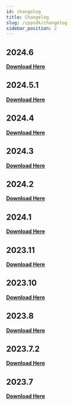 ```yaml
---
id: changelog
title: Changelog
slug: /cppsdk/changelog
sidebar_position: 2
---
```


## 2024.6
**[Download Here](https://docs.mod.io/partners/modules/switch/cppsdk/modio_nx_2024.6.zip)**

## 2024.5.1
**[Download Here](https://docs.mod.io/partners/modules/switch/cppsdk/modio_nx_2024.5.1.zip)**

## 2024.4
**[Download Here](https://docs.mod.io/partners/modules/switch/cppsdk/modio_nx_2024.4.zip)**

## 2024.3
**[Download Here](https://docs.mod.io/partners/modules/switch/cppsdk/modio_nx_2024.3.zip)**

## 2024.2
**[Download Here](https://docs.mod.io/partners/modules/switch/cppsdk/modio_nx_2024.2.zip)**

## 2024.1
**[Download Here](https://docs.mod.io/partners/modules/switch/cppsdk/modio_nx_2024.1.zip)**

## 2023.11
**[Download Here](https://docs.mod.io/partners/modules/switch/cppsdk/modio_nx_2023.11.zip)**

## 2023.10
**[Download Here](https://docs.mod.io/partners/modules/switch/cppsdk/modio_nx_2023.10.zip)**

## 2023.8
**[Download Here](https://docs.mod.io/partners/modules/switch/cppsdk/modio_nx_2023.8.zip)**

## 2023.7.2
**[Download Here](https://docs.mod.io/partners/modules/switch/cppsdk/modio_nx_2023.7.2.zip)**

## 2023.7
**[Download Here](https://docs.mod.io/partners/modules/switch/cppsdk/modio_nx_2023.7.zip)**
